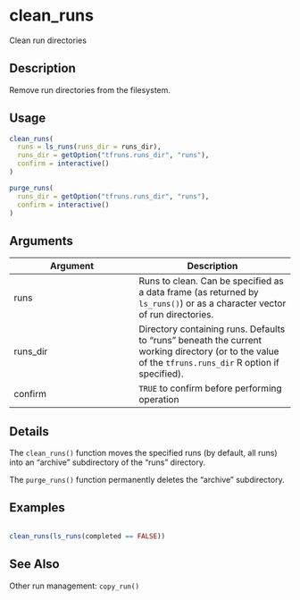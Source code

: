 # clean_runs


Clean run directories




## Description

Remove run directories from the filesystem.





## Usage
```r
clean_runs(
  runs = ls_runs(runs_dir = runs_dir),
  runs_dir = getOption("tfruns.runs_dir", "runs"),
  confirm = interactive()
)

purge_runs(
  runs_dir = getOption("tfruns.runs_dir", "runs"),
  confirm = interactive()
)
```




## Arguments


Argument      |Description
------------- |----------------
runs | Runs to clean. Can be specified as a data frame (as returned by `ls_runs()`) or as a character vector of run directories.
runs_dir | Directory containing runs. Defaults to "runs" beneath the current working directory (or to the value of the ``tfruns.runs_dir`` R option if specified).
confirm | ``TRUE`` to confirm before performing operation




## Details

The ``clean_runs()`` function moves the specified runs (by default,
all runs) into an "archive" subdirectory of the "runs" directory.

The ``purge_runs()`` function permanently deletes the "archive"
subdirectory.






## Examples

```r

clean_runs(ls_runs(completed == FALSE))

```






## See Also

Other run management: 
`copy_run()`



